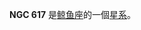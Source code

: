 {{NGCInfoBox|NGCID=NGC 617|發現者=法蘭斯·萊文沃思|發現日期=1886年-月-日|其他編號=MCG -2-5-7,NPM1G -10.0060|曆元=J2000.0|赤經=1時34分2.5秒
|赤緯=-9°46'25"|星座=鲸鱼座|星體=星系|星等=14.5|表面亮度=12.8|藍等=15.3}}

'''NGC 617''' 是[[鲸鱼座|鲸鱼座]]的一個[[星系|星系]]。

{{NGCReference|617}}
{{Catalogs|NGC=617}}

{{Galaxy-stub}}